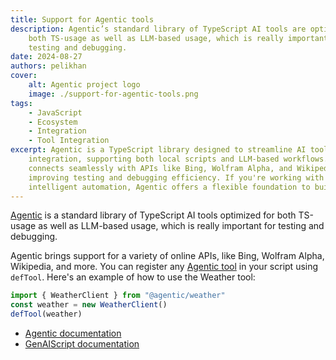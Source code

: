 ```yaml
---
title: Support for Agentic tools
description: Agentic’s standard library of TypeScript AI tools are optimized for
    both TS-usage as well as LLM-based usage, which is really important for
    testing and debugging.
date: 2024-08-27
authors: pelikhan
cover:
    alt: Agentic project logo
    image: ./support-for-agentic-tools.png
tags:
    - JavaScript
    - Ecosystem
    - Integration
    - Tool Integration
excerpt: Agentic is a TypeScript library designed to streamline AI tool
    integration, supporting both local scripts and LLM-based workflows. It
    connects seamlessly with APIs like Bing, Wolfram Alpha, and Wikipedia,
    improving testing and debugging efficiency. If you're working with tools for
    intelligent automation, Agentic offers a flexible foundation to build from.
---
```



<BlogNarration />

[Agentic](https://agentic.so/) is a standard library of TypeScript AI tools optimized for both TS-usage as well as LLM-based usage, which is really important for testing and debugging.

Agentic brings support for a variety of online APIs, like Bing, Wolfram Alpha, Wikipedia, and more. You can register any [Agentic tool](https://agentic.so/tools/) in your script using `defTool`. Here's an example of how to use the Weather tool:

```js
import { WeatherClient } from "@agentic/weather"
const weather = new WeatherClient()
defTool(weather)
```

- [Agentic documentation](https://agentic.so/sdks/genaiscript)
- [GenAIScript documentation](https://microsoft.github.io/genaiscript/guides/agentic-tools/)
